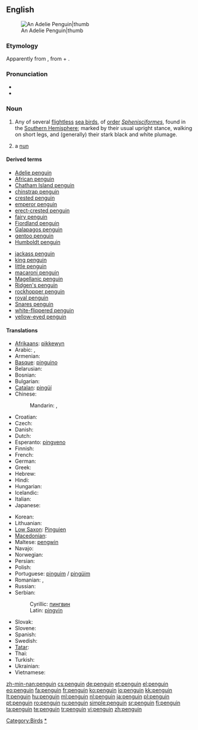 {{wikipedia}}
{{also|Penguin}}
==English==
[[Image:Adelie Penguin.jpg|An Adelie Penguin|thumb]]

===Etymology===
{{rfv-etymology}}
Apparently from {{etyl|cy}} {{term|pen gwyn}}, from {{term|pen||head|lang=cy}} + {{term|gwyn||white}}.

===Pronunciation===
* {{enPR|pĕng'gwĭn, pĕn'gwĭn}}
* {{audio|en-us-penguin.ogg|Audio (US)}}

===Noun===
{{en-noun}}

# Any of several [[flightless]] [[sea bird]]s, of [[order]] ''[[Sphenisciformes]]'', found in the [[Southern Hemisphere]]; marked by their usual upright stance, walking on short legs, and (generally) their stark black and white plumage.
# {{slang}} a [[nun]]

====Derived terms====
{{rel-top}}
* [[Adelie penguin]]
* [[African penguin]]
* [[Chatham Island penguin]]
* [[chinstrap penguin]]
* [[crested penguin]]
* [[emperor penguin]]
* [[erect-crested penguin]]
* [[fairy penguin]]
* [[Fiordland penguin]]
* [[Galapagos penguin]]
* [[gentoo penguin]]
* [[Humboldt penguin]]
{{rel-mid}}
* [[jackass penguin]]
* [[king penguin]]
* [[little penguin]]
* [[macaroni penguin]]
* [[Magellanic penguin]]
* [[Ridgen's penguin]]
* [[rockhopper penguin]]
* [[royal penguin]]
* [[Snares penguin]]
* [[white-flippered penguin]]
* [[yellow-eyed penguin]]
{{rel-bottom}}

====Translations====
{{trans-top|flightless sea bird}}
* [[Afrikaans]]: [[pikkewyn]]
* Arabic: {{t|ar|بطريق|m|tr=biTriiq}},  {{t|ar|بينجوين|m|tr=bingwiin}}
* Armenian: {{t-|hy|պինգվին|tr=pingvin}}
* [[Basque]]: [[pinguino]]
* Belarusian: {{t|be|пінгвін|m|tr=pinhvín|xs=Belarusian}}
* Bosnian: {{t-|bs|pingvin|m}}
* Bulgarian: {{t+|bg|пингвин|m|tr=pingvín}}
* [[Catalan]]: [[pingüí]]
* Chinese:
*: Mandarin: {{t-|cmn|企鵝|sc=Hani}},  {{t-|cmn|企鹅|tr=qǐ'é|sc=Hani}}
* Croatian: {{t-|hr|pingvin|m}}
* Czech: {{t+|cs|tučňák|m}}
* Danish: {{t+|da|pingvin}}
* Dutch: {{t+|nl|pinguïn|m}}
* Esperanto: [[pingveno]]
* Finnish: {{t+|fi|pingviini}}
* French: {{t+|fr|manchot|m}} <!--note that "pinguin" is a false friend (faux ami). "Pinguin" means [[auk]]-->
* German: {{t+|de|Pinguin|m}}
* Greek: {{t+|el|πιγκουίνος|m|tr=pigkouínos}}
* Hebrew: {{t|he|פינגווין}}
* Hindi: {{t|hi|पेंगुइन|tr=pēṅgu'in|xs=Hindi}}
* Hungarian: {{t+|hu|pingvin}}
* Icelandic: {{t+|is|mörgæs|f}}
* Italian: {{t+|it|pinguino|m}}
* Japanese: {{t+|ja|ペンギン|tr=pengin}}
{{trans-mid}}
* Korean: {{t+|ko|펭귄|tr=peng-gwin|sc=Hang}}
* Lithuanian: {{t+|lt|pingvinas|m|xs=Lithuanian}}
* [[Low Saxon]]: [[Pinguien]] {{m}}
* [[Macedonian]]: {{t-|mk|пингвин|m|tr=pingvín}}
* Maltese: [[pengwin]] {{m}}
* Navajo: {{tø|nv|tsídii naʼałkʼaiʼí}}
* Norwegian: {{t-|no|pingvin|m}}
* Persian: {{t|fa|پنگوئن|xs=Persian}}
* Polish: {{t+|pl|pingwin|m}}
* Portuguese: [[pinguim]] / [[pingüim]] {{m}}
* Romanian: {{t+|ro|pinguin|m}}, {{t-|ro|pinguini|m|p}}
* Russian: {{t+|ru|пингвин|m|tr=pingvín}}
* Serbian:
*: Cyrillic: [[пингвин#Serbian|пингвин]] {{m}}
*: Latin: [[pingvin#Serbian|pingvin]] {{m}}
* Slovak: {{t|sk|tučniak|m}}
* Slovene: {{t+|sl|pingvin|m}}
* Spanish: {{t+|es|pingüino|m}}
* Swedish: {{t+|sv|pingvin}}
* [[Tatar]]: {{t-|tt|пингвин|sc=Cyrl|xs=Tatar}}
* Thai: {{t|th|เพนกวิน|tr=payn-gwin}}
* Turkish: {{t+|tr|penguen}}
* Ukrainian: {{t|uk|пінгвін|m|tr=pinhvín|xs=Ukrainian}}
* Vietnamese: {{t|vi|chim cánh cụt|xs=Vietnamese}}
{{trans-bottom}}

[[Category:Birds]]
[[Category:Penguins|*]]

[[zh-min-nan:penguin]]
[[cs:penguin]]
[[de:penguin]]
[[et:penguin]]
[[el:penguin]]
[[eo:penguin]]
[[fa:penguin]]
[[fr:penguin]]
[[ko:penguin]]
[[io:penguin]]
[[kk:penguin]]
[[lt:penguin]]
[[hu:penguin]]
[[ml:penguin]]
[[nl:penguin]]
[[ja:penguin]]
[[pl:penguin]]
[[pt:penguin]]
[[ro:penguin]]
[[ru:penguin]]
[[simple:penguin]]
[[sr:penguin]]
[[fi:penguin]]
[[ta:penguin]]
[[te:penguin]]
[[tr:penguin]]
[[vi:penguin]]
[[zh:penguin]]